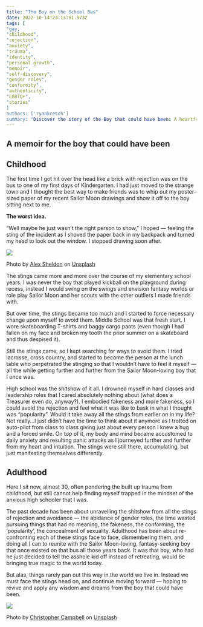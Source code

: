 ```yaml
---
title: "The Boy on the School Bus"
date: 2022-10-14T23:13:51.973Z
tags: [
"gay,
"childhood",
"rejection",
"anxiety",
"trauma",
"identity",
"personal growth",
"memoir",
"self-discovery",
"gender roles",
"conformity",
"authenticity",
"LGBTQ+",
"stories"
]
authors: ['ryankretch']
summary: "Discover the story of the Boy that could have been: A heartfelt memoir highlighting the ongoing fight for LGBTQ+ equality in the world."
---
```

## A memoir for the boy that could have been

## Childhood

The first time I got hit over the head like a brick with rejection was on the bus to one of my first days of Kindergarten. I had just moved to the strange town and I thought the best way to make friends was to whip out my poster-sized paper of my recent Sailor Moon drawings and show it off to the boy sitting next to me.

**The worst idea.**

“Well maybe he just wasn’t the right person to show,” I hoped — feeling the sting of the incident as I shoved the paper back in my backpack and turned my head to look out the window. I stopped drawing soon after.

![](https://miro.medium.com/max/700/1*AnF-3SybEqMoRjuJA90_zg.jpeg)

Photo by [Alex Sheldon](https://unsplash.com/@slavewire?utm_source=unsplash&utm_medium=referral&utm_content=creditCopyText) on [Unsplash](https://ryankretch.medium.com/s/photos/sailor-moon?utm_source=unsplash&utm_medium=referral&utm_content=creditCopyText)

The stings came more and more over the course of my elementary school years. I was never the boy that played kickball on the playground during recess, instead I would swing on the swings and envision fantasy worlds or role play Sailor Moon and her scouts with the other outliers I made friends with.

But over time, the stings became too much and I started to force necessary change upon myself to avoid them. Middle School was that fresh start. I wore skateboarding T-shirts and baggy cargo pants (even though I had fallen on my face and broken my tooth the prior summer on a skateboard and thus despised it).

Still the stings came, so I kept searching for ways to avoid them. I tried lacrosse, cross country, and started to become the person at the lunch table who perpetrated the stinging so that I wouldn’t have to feel it myself — all the while getting further and further from the Sailor Moon-loving boy that I once was.

High school was the shitshow of it all. I drowned myself in hard classes and leadership roles that I cared absolutely nothing about (what does a Treasurer even do, anyway?). I embodied fakeness and more fakeness, so I could avoid the rejection and feel what it was like to bask in what I thought was “popularity”. Would it take away all the stings from earlier on in my life? Not really…I just didn’t have the time to think about it anymore as I trotted on auto-pilot from class to class giving just about every person I knew a hug and a forced smile. On top of it, my body and mind became accustomed to daily anxiety and resulting panic attacks as I journeyed further and further from my heart and intuition.  The stings were still there, accumulating, but just manifesting themselves differently.

## Adulthood

Here I sit now, almost 30, often pondering the built up trauma from childhood, but still cannot help finding myself trapped in the mindset of the anxious high schooler that I was.

The past decade has been about unravelling the shitshow from all the stings of rejection and avoidance — the abidance of gender roles, the time wasted pursuing things that had no meaning, the fakeness, the conforming, the ‘popularity’, the concealment of sexuality. Adulthood has been about re-confronting each of these stings face to face, dismembering them, and doing all I can to reunite with the Sailor Moon-loving, fantasy-seeking boy that once existed on that bus all those years back. It was that boy, who had he just decided to tell the asshole kid off instead of retreating, would be bringing true magic to the world today.

But alas, things rarely pan out this way in the world we live in. Instead we must face the stings head on, and continue moving forward — hoping to revive and apply any wisdom and dreams from the boy that could have been.

![](https://miro.medium.com/max/700/1*ggFH3MZs8NNjLghkx7xuUw.jpeg)

Photo by [Christopher Campbell](https://unsplash.com/@chrisjoelcampbell?utm_source=unsplash&utm_medium=referral&utm_content=creditCopyText) on [Unsplash](https://ryankretch.medium.com/s/photos/boy-magic?utm_source=unsplash&utm_medium=referral&utm_content=creditCopyText)